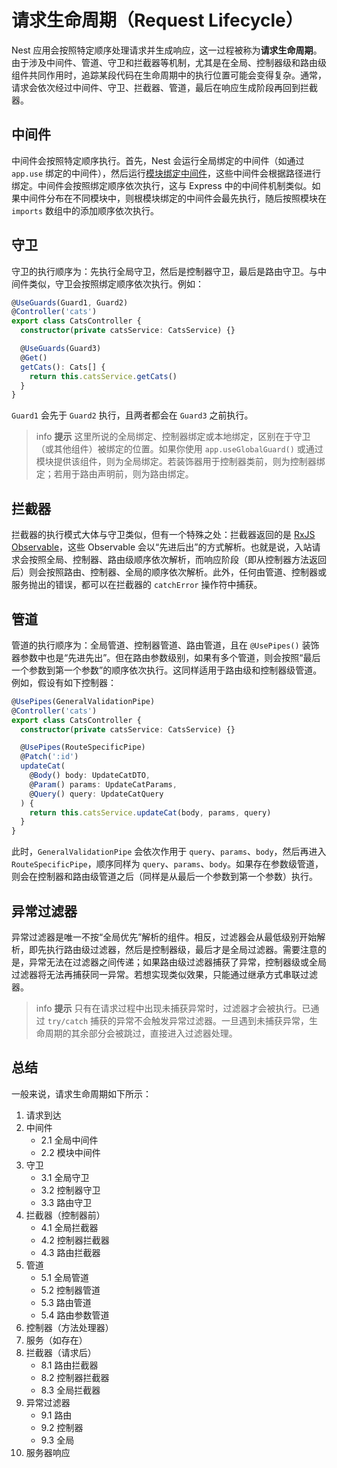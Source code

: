 # 请求生命周期（Request Lifecycle）

Nest 应用会按照特定顺序处理请求并生成响应，这一过程被称为**请求生命周期**。由于涉及中间件、管道、守卫和拦截器等机制，尤其是在全局、控制器级和路由级组件共同作用时，追踪某段代码在生命周期中的执行位置可能会变得复杂。通常，请求会依次经过中间件、守卫、拦截器、管道，最后在响应生成阶段再回到拦截器。

## 中间件

中间件会按照特定顺序执行。首先，Nest 会运行全局绑定的中间件（如通过 `app.use` 绑定的中间件），然后运行[模块绑定中间件](/middleware)，这些中间件会根据路径进行绑定。中间件会按照绑定顺序依次执行，这与 Express 中的中间件机制类似。如果中间件分布在不同模块中，则根模块绑定的中间件会最先执行，随后按照模块在 `imports` 数组中的添加顺序依次执行。

## 守卫

守卫的执行顺序为：先执行全局守卫，然后是控制器守卫，最后是路由守卫。与中间件类似，守卫会按照绑定顺序依次执行。例如：

```ts
@UseGuards(Guard1, Guard2)
@Controller('cats')
export class CatsController {
  constructor(private catsService: CatsService) {}

  @UseGuards(Guard3)
  @Get()
  getCats(): Cats[] {
    return this.catsService.getCats()
  }
}
```

`Guard1` 会先于 `Guard2` 执行，且两者都会在 `Guard3` 之前执行。

> info **提示** 这里所说的全局绑定、控制器绑定或本地绑定，区别在于守卫（或其他组件）被绑定的位置。如果你使用 `app.useGlobalGuard()` 或通过模块提供该组件，则为全局绑定。若装饰器用于控制器类前，则为控制器绑定；若用于路由声明前，则为路由绑定。

## 拦截器

拦截器的执行模式大体与守卫类似，但有一个特殊之处：拦截器返回的是 [RxJS Observable](https://github.com/ReactiveX/rxjs)，这些 Observable 会以“先进后出”的方式解析。也就是说，入站请求会按照全局、控制器、路由级顺序依次解析，而响应阶段（即从控制器方法返回后）则会按照路由、控制器、全局的顺序依次解析。此外，任何由管道、控制器或服务抛出的错误，都可以在拦截器的 `catchError` 操作符中捕获。

## 管道

管道的执行顺序为：全局管道、控制器管道、路由管道，且在 `@UsePipes()` 装饰器参数中也是“先进先出”。但在路由参数级别，如果有多个管道，则会按照“最后一个参数到第一个参数”的顺序依次执行。这同样适用于路由级和控制器级管道。例如，假设有如下控制器：

```ts
@UsePipes(GeneralValidationPipe)
@Controller('cats')
export class CatsController {
  constructor(private catsService: CatsService) {}

  @UsePipes(RouteSpecificPipe)
  @Patch(':id')
  updateCat(
    @Body() body: UpdateCatDTO,
    @Param() params: UpdateCatParams,
    @Query() query: UpdateCatQuery
  ) {
    return this.catsService.updateCat(body, params, query)
  }
}
```

此时，`GeneralValidationPipe` 会依次作用于 `query`、`params`、`body`，然后再进入 `RouteSpecificPipe`，顺序同样为 `query`、`params`、`body`。如果存在参数级管道，则会在控制器和路由级管道之后（同样是从最后一个参数到第一个参数）执行。

## 异常过滤器

异常过滤器是唯一不按“全局优先”解析的组件。相反，过滤器会从最低级别开始解析，即先执行路由级过滤器，然后是控制器级，最后才是全局过滤器。需要注意的是，异常无法在过滤器之间传递；如果路由级过滤器捕获了异常，控制器级或全局过滤器将无法再捕获同一异常。若想实现类似效果，只能通过继承方式串联过滤器。

> info **提示** 只有在请求过程中出现未捕获异常时，过滤器才会被执行。已通过 `try/catch` 捕获的异常不会触发异常过滤器。一旦遇到未捕获异常，生命周期的其余部分会被跳过，直接进入过滤器处理。

## 总结

一般来说，请求生命周期如下所示：

1. 请求到达
2. 中间件
   - 2.1 全局中间件
   - 2.2 模块中间件
3. 守卫
   - 3.1 全局守卫
   - 3.2 控制器守卫
   - 3.3 路由守卫
4. 拦截器（控制器前）
   - 4.1 全局拦截器
   - 4.2 控制器拦截器
   - 4.3 路由拦截器
5. 管道
   - 5.1 全局管道
   - 5.2 控制器管道
   - 5.3 路由管道
   - 5.4 路由参数管道
6. 控制器（方法处理器）
7. 服务（如存在）
8. 拦截器（请求后）
   - 8.1 路由拦截器
   - 8.2 控制器拦截器
   - 8.3 全局拦截器
9. 异常过滤器
   - 9.1 路由
   - 9.2 控制器
   - 9.3 全局
10. 服务器响应
